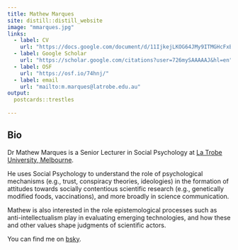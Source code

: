 ---
title: Mathew Marques
site: distill::distill_website
image: "mmarques.jpg"
links:
  - label: CV
    url: "https://docs.google.com/document/d/11IjkejLKOG64JMy9ITMGHcFxBFH1sMvq6bHiwtEqrrI/edit?usp=sharing"
  - label: Google Scholar
    url: "https://scholar.google.com/citations?user=726mySAAAAAJ&hl=en"
  - label: OSF
    url: "https://osf.io/74hnj/"
  - label: email
    url: "mailto:m.marques@latrobe.edu.au"
output:
  postcards::trestles
  
---

## Bio

Dr Mathew Marques is a Senior Lecturer in Social Psychology at [La Trobe University, Melbourne](https://scholars.latrobe.edu.au/mmarques/).

He uses Social Psychology to understand the role of psychological mechanisms (e.g., trust, conspiracy theories, ideologies) in the formation of attitudes towards socially contentious scientific research (e.g., genetically modified foods, vaccinations), and more broadly in science communication.

Mathew is also interested in the role epistemological processes such as anti-intellectualism play in  evaluating emerging technologies, and how these and other values shape judgments of scientific actors.

You can find me on <a rel="me" href="https://bsky.app/profile/mdmarques.com">bsky</a>. 
<p><a rel="me" href="https://bsky.app/profile/mdmarques.com"></a>